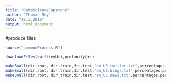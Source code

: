 ```yaml
---
title: "DataScienceCapstone"
author: "Thomas Mey"
date: "17.3.2016"
output: html_document
---
```





#produce files
```r
source("commonProcess.R")

downloadFiles(swiftkeyUri,profanityUri)

makeSmall(dir.root, dir.train,dir.test,"en_US.twitter.txt",percentages,percentageTest)
makeSmall(dir.root, dir.train,dir.test,"en_US.blogs.txt",percentages,percentageTest)
makeSmall(dir.root, dir.train,dir.test,"en_US.news.txt",percentages,percentageTest)


```

